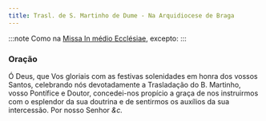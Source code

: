 ```yaml
---
title: Trasl. de S. Martinho de Dume - Na Arquidiocese de Braga
---
```


:::note
Como na [Missa In médio Ecclésiae](../comum/13doutores), excepto:
:::

### Oração

Ó Deus, que Vos gloriais com as festivas solenidades em honra dos vossos
Santos, celebrando nós devotadamente a Trasladação do B. Martinho, vosso
Pontífice e Doutor, concedei-nos propício a graça de nos instruirmos com o
esplendor da sua doutrina e de sentirmos os auxílios da sua intercessão.
Por nosso Senhor <em>&c.</em>
